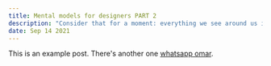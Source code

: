 ```yaml
---
title: Mental models for designers PART 2
description: "Consider that for a moment: everything we see around us is assumed to have had a cause and is contingent upon."
date: Sep 14 2021
---
```


This is an example post. There's another one [whatsapp omar](https://www.bramjdow.com/2020/08/whatsapp-omar-2020.html).
